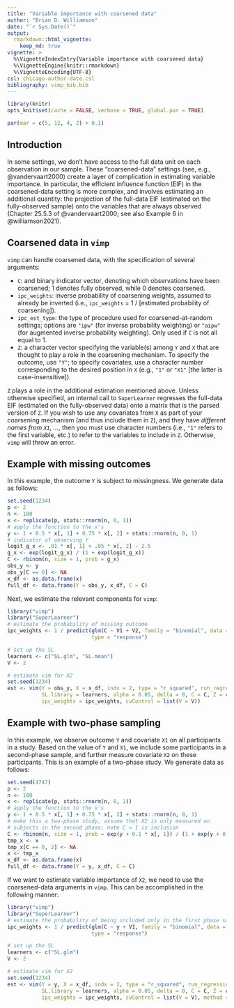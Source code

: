 ---
title: "Variable importance with coarsened data"
author: "Brian D. Williamson"
date: "`r Sys.Date()`"
output:
  rmarkdown::html_vignette:
    keep_md: true
vignette: >
  %\VignetteIndexEntry{Variable importance with coarsened data}
  %\VignetteEngine{knitr::rmarkdown}
  %\VignetteEncoding{UTF-8}
csl: chicago-author-date.csl
bibliography: vimp_bib.bib
---

```{r setup, echo = FALSE, include = FALSE}
library(knitr)
opts_knit$set(cache = FALSE, verbose = TRUE, global.par = TRUE)
```

```{r more-setup, echo = FALSE}
par(mar = c(5, 12, 4, 2) + 0.1)
```

## Introduction

In some settings, we don't have access to the full data unit on each observation in our sample. These "coarsened-data" settings (see, e.g., @vandervaart2000) create a layer of complication in estimating variable importance. In particular, the efficient influence function (EIF) in the coarsened-data setting is more complex, and involves estimating an additional quantity: the projection of the full-data EIF (estimated on the fully-observed sample) onto the variables that are always observed (Chapter 25.5.3 of @vandervaart2000; see also Example 6 in @williamson2021).

## Coarsened data in `vimp`

`vimp` can handle coarsened data, with the specification of several arguments:

* `C`: and binary indicator vector, denoting which observations have been coarsened; 1 denotes fully observed, while 0 denotes coarsened.
* `ipc_weights`: inverse probability of coarsening weights, assumed to already be inverted (i.e., `ipc_weights` = 1 / [estimated probability of coarsening]).
* `ipc_est_type`: the type of procedure used for coarsened-at-random settings; options are `"ipw"` (for inverse probability weighting) or `"aipw"` (for augmented inverse probability weighting). Only used if `C` is not all equal to 1.
* `Z`: a character vector specifying the variable(s) among `Y` and `X` that are thought to play a role in the coarsening mechanism. To specify the outcome, use `"Y"`; to specify covariates, use a character number corresponding to the desired position in `X` (e.g., `"1"` or `"X1"` [the latter is case-insensitive]).

`Z` plays a role in the additional estimation mentioned above. Unless otherwise specified, an internal call to `SuperLearner` regresses the full-data EIF (estimated on the fully-observed data) onto a matrix that is the parsed version of `Z`. If you wish to use any covariates from `X` as part of your coarsening mechanism (and thus include them in `Z`), and they have *different names from `X1`, ...*, then you must use character numbers (i.e., `"1"` refers to the first variable, etc.) to refer to the variables to include in `Z`. Otherwise, `vimp` will throw an error.

## Example with missing outcomes

In this example, the outcome `Y` is subject to missingness. We generate data as follows:
```{r gen-data-missing-y}
set.seed(1234)
p <- 2
n <- 100
x <- replicate(p, stats::rnorm(n, 0, 1))
# apply the function to the x's
y <- 1 + 0.5 * x[, 1] + 0.75 * x[, 2] + stats::rnorm(n, 0, 1)
# indicator of observing Y
logit_g_x <- .01 * x[, 1] + .05 * x[, 2] - 2.5
g_x <- exp(logit_g_x) / (1 + exp(logit_g_x))
C <- rbinom(n, size = 1, prob = g_x)
obs_y <- y
obs_y[C == 0] <- NA
x_df <- as.data.frame(x)
full_df <- data.frame(Y = obs_y, x_df, C = C)
```

Next, we estimate the relevant components for `vimp`:
```{r missing-y-vim}
library("vimp")
library("SuperLearner")
# estimate the probability of missing outcome
ipc_weights <- 1 / predict(glm(C ~ V1 + V2, family = "binomial", data = full_df),
                           type = "response")

# set up the SL
learners <- c("SL.glm", "SL.mean")
V <- 2

# estimate vim for X2
set.seed(1234)
est <- vim(Y = obs_y, X = x_df, indx = 2, type = "r_squared", run_regression = TRUE,
           SL.library = learners, alpha = 0.05, delta = 0, C = C, Z = c("Y", "1"),
           ipc_weights = ipc_weights, cvControl = list(V = V))
```

## Example with two-phase sampling

In this example, we observe outcome `Y` and covariate `X1` on all participants in a study. Based on the value of `Y` and `X1`, we include some participants in a second-phase sample, and further measure covariate `X2` on these participants. This is an example of a two-phase study. We generate data as follows:
```{r generate-data}
set.seed(4747)
p <- 2
n <- 100
x <- replicate(p, stats::rnorm(n, 0, 1))
# apply the function to the x's
y <- 1 + 0.5 * x[, 1] + 0.75 * x[, 2] + stats::rnorm(n, 0, 1)
# make this a two-phase study, assume that X2 is only measured on
# subjects in the second phase; note C = 1 is inclusion
C <- rbinom(n, size = 1, prob = exp(y + 0.1 * x[, 1]) / (1 + exp(y + 0.1 * x[, 1])))
tmp_x <- x
tmp_x[C == 0, 2] <- NA
x <- tmp_x
x_df <- as.data.frame(x)
full_df <- data.frame(Y = y, x_df, C = C)
```

If we want to estimate variable importance of `X2`, we need to use the coarsened-data arguments in `vimp`. This can be accomplished in the following manner:
```{r ipw-vim}
library("vimp")
library("SuperLearner")
# estimate the probability of being included only in the first phase sample
ipc_weights <- 1 / predict(glm(C ~ y + V1, family = "binomial", data = full_df),
                           type = "response")

# set up the SL
learners <- c("SL.glm")
V <- 2

# estimate vim for X2
set.seed(1234)
est <- vim(Y = y, X = x_df, indx = 2, type = "r_squared", run_regression = TRUE,
           SL.library = learners, alpha = 0.05, delta = 0, C = C, Z = c("Y", "1"),
           ipc_weights = ipc_weights, cvControl = list(V = V), method = "method.CC_LS")
```
